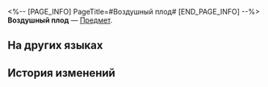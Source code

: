 <%-- [PAGE_INFO]
PageTitle=#Воздушный плод#
[END_PAGE_INFO] --%>
{{Предмет Инфобокс
|id          = 260019
|Изображение = Предмет Воздушный плод.png
|Тип         = 
|Инвентарь   = 
|Редкость    = 2
|Эффект      = 
|Описание    = Обычный ингредиент: фрукты и овощи для приготовления блюд.
|Источник1   = [[Урожай]]
}}
{{Описание|Своё название она получила от случайного открытия одной феи: если положить её в печь, она начинает взлетать.}}
'''Воздушный плод''' — [[Предмет]].

==На других языках==
{{На других языках
|en   = Pop Fruit
|zhs  = 噼啪果
|zht  = 噼啪果
|ja   = パチパチフルーツ
|ko   = 팝팝 열매
|es   = Maíz pop-pop
|fr   = Maïs pop-pop
|ru   = Воздушный плод
|th   = ผลปุ๊ป๊ะ
|vi   = Quả Lốp Bốp
|de   = Knallmais
|id   = Buah Pop
|pt   = Milho Pop
}}

==История изменений==
{{История изменений|3.5}}